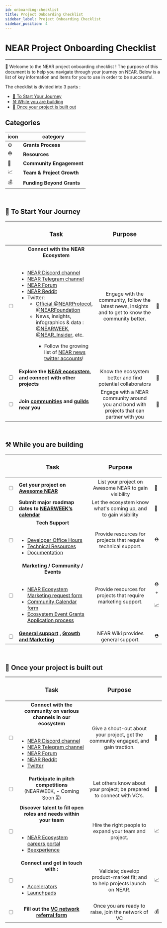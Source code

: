 ```yaml
---
id: onboarding-checklist
title: Project Onboarding Checklist
sidebar_label: Project Onboarding Checklist
sidebar_position: 4
---
```


# NEAR Project Onboarding Checklist
---

👋 Welcome to the NEAR project onboarding checklist ! The purpose of this document is to help you navigate through your journey on NEAR. Below is a list of key information and items for you to use in order to be successful.

The checklist is divided into 3 parts : 

<ul>
  <li><a href="#-to-start-your-journey">🏁 To Start Your Journey</a></li>
  <li><a href="#️-while-you-are-building">⚒️ While you are building</a></li>
  <li><a href="#-once-your-project-is-built-out">🚀 Once your project is built out</a></li>
</ul>

<!-- | Syntax      | Description | Test Text     |
| :---        |    :----:   |          ---: |
| Header      | Title       | Here's this   |
| Paragraph   | Text        | And more      | -->

## Categories
|icon|category| 
| ---  | ---  |
| ⚙️ | **Grants Process** | 
| ⛑️   | **Resources**   |   
| 👥   | **Community Engagement** |
| 📈   | **Team & Project Growth**    |
| 💰   | **Funding Beyond Grants**    |

<br/>


## 🏁 To Start Your Journey

|| <center><h3><strong>Task</strong></h3></center>   | <h3><strong>Purpose</strong></h3> | |
| :--- | :--- |    :----: | :-- |
| <input type="checkbox" className="onboardCheck" name=""/> |<center><strong>Connect with the NEAR Ecosystem</strong></center> <br/> <ul><li><a href="https://discord.com/invite/UY9Xf2k">NEAR Discord channel</a></li><li><a href="https://t.me/cryptonear">NEAR Telegram channel</a></li><li><a href="https://gov.near.org/">NEAR Forum</a></li><li><a href="https://www.reddit.com/r/nearprotocol/">NEAR Reddit</a></li><li>Twitter:<ul><li><a href="https://twitter.com/nearprotocol">Official @NEARProtocol</a>, <a href="https://twitter.com/NEARFoundation">@NEARFoundation </a></li><li>News, insights, infographics & data : <a href="https://twitter.com/NEARWEEK">@NEARWEEK</a>, <a href="https://twitter.com/near_insider">@NEAR_Insider</a>, etc.</li><ul><li>Follow the growing list of <a href="https://twitter.com/i/lists/1590678464478208001">NEAR news twitter accounts</a>!</li></ul></ul></li></ul>| Engage with the community, follow the latest news, insights and to get to know the community better.       | 👥 | 
| <input type="checkbox" className="onboardCheck" name=""/> | **Explore the [NEAR ecosystem](https://awesomenear.com/), and connect with other projects**    | Know the ecosystem better and find potential collaborators        | 👥 |
| <input type="checkbox" className="onboardCheck" name=""/> | **Join [communities](https://wiki.near.org/ecosystem/communities) and [guilds](https://near.org/ecosystem/guilds/) near you**| Engage with a NEAR community around you and bond with projects that can partner with you       | 👥 |

<br/>

## ⚒️ While you are building

|| <center><h3><strong>Task</strong></h3></center>   | <h3><strong>Purpose</strong></h3> | |
| :--- | :--- |    :----: | :-- |
| <input type="checkbox" className="onboardCheck" name=""/> | **Get your project on [Awesome NEAR](https://awesomenear.com/getstarted)** | List your project on Awesome NEAR to gain visibility   | 👥 | 
| <input type="checkbox" className="onboardCheck" name=""/> | **Submit major roadmap dates to [NEARWEEK’s calendar](https://nearweek.com/calendar)** | Let the ecosystem know what's coming up, and to gain visibility         | 👥 |
| <input type="checkbox" className="onboardCheck" name=""/> | <center><strong>Tech Support</strong></center> <br/><ul><li><a href="https://near.org/developers/get-help/office-hours/">Developer Office Hours</a></li><li><a href="https://wiki.near.org/development/tech-resources">Technical Resources</a></li><li><a href="https://docs.near.org/">Documentation</a></li></ul>| Provide resources for projects that require technical support. |  ⛑️ |
| <input type="checkbox" className="onboardCheck" name=""/> | <center><strong>Marketing / Community / Events</strong></center><br/> <ul><li><a href="https://drive.google.com/file/d/1NsMDzKxFHoKopgEOpf2JGVXI8NzvDrsc/view">NEAR Ecosystem Marketing request form</a></li><li><a href="https://4efdmh2cgdi.typeform.com/NEARWEEK-event?typeform-source=nearweek.com">Community Calendar form</a></li><li><a href="https://wiki.near.org/support/growth#gtmevent-funding">Ecosystem Event Grants Application process</a></li></ul>| Provide resources for projects that require marketing support. |  ⛑️ <br/> <center>+</center> <br/>📈  |
| <input type="checkbox" className="onboardCheck" name=""/> | **[General support](/) , [Growth and Marketing](growth)** | NEAR Wiki provides general support.  |  ⛑️ | 

<br/>

## 🚀 Once your project is built out

|| <center><h3><strong>Task</strong></h3></center>   | <h3><strong>Purpose</strong></h3> | |
| :--- | :--- |    :----: | :-- |
| <input type="checkbox" className="onboardCheck" name=""/> |<center><strong>Connect with the community on various  channels in our ecosystem</strong></center><br/><ul><li><a href="https://discord.com/invite/UY9Xf2k">NEAR Discord channel</a></li><li><a href="https://t.me/cryptonear">NEAR Telegram channel</a></li><li><a href="https://gov.near.org/">NEAR Forum</a></li><li><a href="https://www.reddit.com/r/nearprotocol/">NEAR Reddit</a></li><li><a href="https://twitter.com/nearprotocol">Twitter</a></li></ul>| Give a shout-out about your project, get the community engaged, and gain traction.  | 👥 | 
| <input type="checkbox" className="onboardCheck" name=""/> | <center><strong>Participate in pitch competitions </strong><br/>(NEARWEEK, - Coming Soon ⏳)</center>   | Let others know about your project; be prepared to connect with VC’s.  | 👥 |
| <input type="checkbox" className="onboardCheck" name=""/> | <center><strong>Discover talent to fill open roles and needs within your team</strong></center><br/><ul><li><a href="https://careers.near.org/jobs">NEAR Ecosystem careers portal</a></li><li><a href="https://beexperience.io/">Beexperience</a></li></ul>| Hire the right people to expand your team and project.     | 📈  |
| <input type="checkbox" className="onboardCheck" name=""/> | <center><strong>Connect and get in touch with : </strong></center><br/><ul><li><a href="https://linktr.ee/nearaccelerators">Accelerators</a></li><li><a href="https://linktr.ee/nearlaunchpads">Launchpads</a></li></ul>| Validate; develop product-market fit; and to help projects launch on NEAR. | 📈  |
| <input type="checkbox" className="onboardCheck" name=""/> | <center><strong>Fill out the <a href="https://nearprotocol1001.typeform.com/nearvcnetwork?typeform-source=www.google.com">VC network referral form</a></strong></center>   | Once you are ready to raise, join the network of VC  | 💰  |
